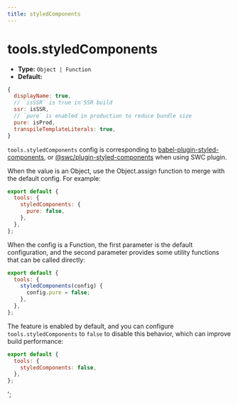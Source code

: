 ```yaml
---
title: styledComponents
---
```


# tools.styledComponents

- **Type:** `Object | Function`
- **Default:**

```js
{
  displayName: true,
  // `isSSR` is true in SSR build
  ssr: isSSR,
  // `pure` is enabled in production to reduce bundle size
  pure: isProd,
  transpileTemplateLiterals: true,
}
```

`tools.styledComponents` config is corresponding to [babel-plugin-styled-components](https://github.com/styled-components/babel-plugin-styled-components), or [@swc/plugin-styled-components](https://github.com/swc-project/plugins/tree/main/packages/styled-components) when using SWC plugin.

When the value is an Object, use the Object.assign function to merge with the default config. For example:

```js
export default {
  tools: {
    styledComponents: {
      pure: false,
    },
  },
};
```

When the config is a Function, the first parameter is the default configuration, and the second parameter provides some utility functions that can be called directly:

```js
export default {
  tools: {
    styledComponents(config) {
      config.pure = false;
    },
  },
};
```

The feature is enabled by default, and you can configure `tools.styledComponents` to `false` to disable this behavior, which can improve build performance:

```js
export default {
  tools: {
    styledComponents: false,
  },
};
```

';
